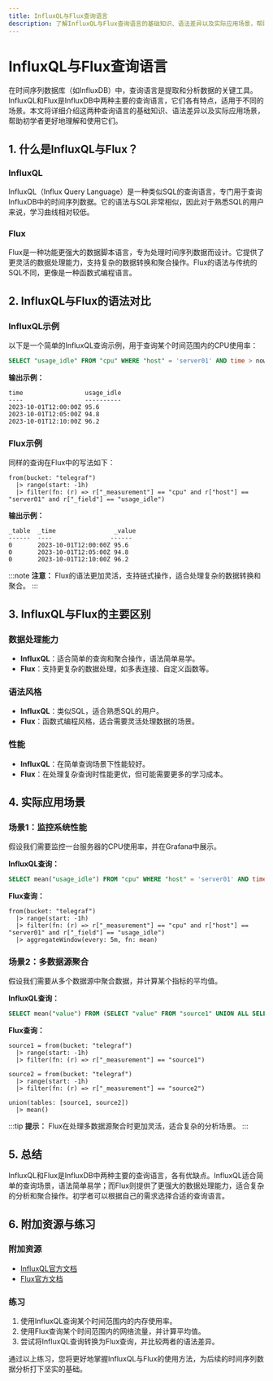 ```yaml
---
title: InfluxQL与Flux查询语言
description: 了解InfluxQL与Flux查询语言的基础知识、语法差异以及实际应用场景，帮助初学者掌握Grafana Alloy中的时间序列数据查询。
---
```


# InfluxQL与Flux查询语言

在时间序列数据库（如InfluxDB）中，查询语言是提取和分析数据的关键工具。InfluxQL和Flux是InfluxDB中两种主要的查询语言，它们各有特点，适用于不同的场景。本文将详细介绍这两种查询语言的基础知识、语法差异以及实际应用场景，帮助初学者更好地理解和使用它们。

## 1. 什么是InfluxQL与Flux？

### InfluxQL
InfluxQL（Influx Query Language）是一种类似SQL的查询语言，专门用于查询InfluxDB中的时间序列数据。它的语法与SQL非常相似，因此对于熟悉SQL的用户来说，学习曲线相对较低。

### Flux
Flux是一种功能更强大的数据脚本语言，专为处理时间序列数据而设计。它提供了更灵活的数据处理能力，支持复杂的数据转换和聚合操作。Flux的语法与传统的SQL不同，更像是一种函数式编程语言。

## 2. InfluxQL与Flux的语法对比

### InfluxQL示例
以下是一个简单的InfluxQL查询示例，用于查询某个时间范围内的CPU使用率：

```sql
SELECT "usage_idle" FROM "cpu" WHERE "host" = 'server01' AND time > now() - 1h
```

**输出示例：**
```plaintext
time                 usage_idle
----                 ----------
2023-10-01T12:00:00Z 95.6
2023-10-01T12:05:00Z 94.8
2023-10-01T12:10:00Z 96.2
```

### Flux示例
同样的查询在Flux中的写法如下：

```flux
from(bucket: "telegraf")
  |> range(start: -1h)
  |> filter(fn: (r) => r["_measurement"] == "cpu" and r["host"] == "server01" and r["_field"] == "usage_idle")
```

**输出示例：**
```plaintext
_table  _time                _value
------  ----                ------
0       2023-10-01T12:00:00Z 95.6
0       2023-10-01T12:05:00Z 94.8
0       2023-10-01T12:10:00Z 96.2
```

:::note
**注意：** Flux的语法更加灵活，支持链式操作，适合处理复杂的数据转换和聚合。
:::

## 3. InfluxQL与Flux的主要区别

### 数据处理能力
- **InfluxQL**：适合简单的查询和聚合操作，语法简单易学。
- **Flux**：支持更复杂的数据处理，如多表连接、自定义函数等。

### 语法风格
- **InfluxQL**：类似SQL，适合熟悉SQL的用户。
- **Flux**：函数式编程风格，适合需要灵活处理数据的场景。

### 性能
- **InfluxQL**：在简单查询场景下性能较好。
- **Flux**：在处理复杂查询时性能更优，但可能需要更多的学习成本。

## 4. 实际应用场景

### 场景1：监控系统性能
假设我们需要监控一台服务器的CPU使用率，并在Grafana中展示。

**InfluxQL查询：**
```sql
SELECT mean("usage_idle") FROM "cpu" WHERE "host" = 'server01' AND time > now() - 1h GROUP BY time(5m)
```

**Flux查询：**
```flux
from(bucket: "telegraf")
  |> range(start: -1h)
  |> filter(fn: (r) => r["_measurement"] == "cpu" and r["host"] == "server01" and r["_field"] == "usage_idle")
  |> aggregateWindow(every: 5m, fn: mean)
```

### 场景2：多数据源聚合
假设我们需要从多个数据源中聚合数据，并计算某个指标的平均值。

**InfluxQL查询：**
```sql
SELECT mean("value") FROM (SELECT "value" FROM "source1" UNION ALL SELECT "value" FROM "source2") WHERE time > now() - 1h
```

**Flux查询：**
```flux
source1 = from(bucket: "telegraf")
  |> range(start: -1h)
  |> filter(fn: (r) => r["_measurement"] == "source1")

source2 = from(bucket: "telegraf")
  |> range(start: -1h)
  |> filter(fn: (r) => r["_measurement"] == "source2")

union(tables: [source1, source2])
  |> mean()
```

:::tip
**提示：** Flux在处理多数据源聚合时更加灵活，适合复杂的分析场景。
:::

## 5. 总结

InfluxQL和Flux是InfluxDB中两种主要的查询语言，各有优缺点。InfluxQL适合简单的查询场景，语法简单易学；而Flux则提供了更强大的数据处理能力，适合复杂的分析和聚合操作。初学者可以根据自己的需求选择合适的查询语言。

## 6. 附加资源与练习

### 附加资源
- [InfluxQL官方文档](https://docs.influxdata.com/influxdb/v1.8/query_language/)
- [Flux官方文档](https://docs.influxdata.com/flux/v0.x/)

### 练习
1. 使用InfluxQL查询某个时间范围内的内存使用率。
2. 使用Flux查询某个时间范围内的网络流量，并计算平均值。
3. 尝试将InfluxQL查询转换为Flux查询，并比较两者的语法差异。

通过以上练习，您将更好地掌握InfluxQL与Flux的使用方法，为后续的时间序列数据分析打下坚实的基础。